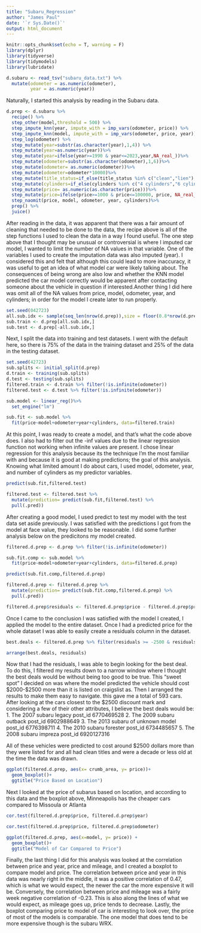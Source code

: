 ---
title: "Subaru_Regression"
author: "James Paul"
date: '`r Sys.Date()`'
output: html_document
---

```{r setup, include=FALSE}
knitr::opts_chunk$set(echo = T, warning = F)
library(dplyr)
library(tidyverse)
library(tidymodels)
library(lubridate)
```


```{r}
d.subaru <- read_tsv("subaru_data.txt") %>% 
  mutate(odometer = as.numeric(odometer),
         year = as.numeric(year))
```
Naturally, I started this analysis by reading in the Subaru data.

```{r}
d.prep <- d.subaru %>% 
  recipe() %>% 
  step_other(model,threshold = 500) %>%
  step_impute_knn(year, impute_with = imp_vars(odometer, price)) %>%
  step_impute_knn(model, impute_with = imp_vars(odometer, price, year))%>%
  step_log(odometer) %>%
  step_mutate(year=substr(as.character(year),1,4)) %>%
  step_mutate(year=as.numeric(year))%>%
  step_mutate(year=ifelse(year>=1990 & year<=2023,year,NA_real_))%>%
  step_mutate(odometer=substr(as.character(odometer),1,6))%>%
  step_mutate(odometer= as.numeric(odometer))%>%
  step_mutate(odometer=odometer*10000)%>%
  step_mutate(title_status=if_else(title_status %in% c("clean","lien"),title_status, NA_character_))%>%
  step_mutate(cylinders=if_else(cylinders %in% c("4 cylinders","6 cylinders","8 cylinders"),cylinders,NA_character_))%>%
  step_mutate(price= as.numeric(as.character(price)))%>%
  step_mutate(price=ifelse(price>=1000 & price<=100000, price, NA_real_))%>%
  step_naomit(price, model, odometer, year, cylinders)%>%
  prep() %>% 
  juice()
```

After reading in the data, it was apparent that there was a fair amount of cleaning that needed to be done to the data, the recipe above is all of the step functions I used to clean the data in a way I found useful. The one step above that I thought may be unusual or controversial is where I imputed car model, I wanted to limit the number of NA values in that variable. One of the variables I used to create the imputation data was also imputed (year). I considered this and felt that although this could lead to more inaccuracy, it was useful to get an idea of what model car were likely talking about. The consequences of being wrong are also low and whether the KNN model predicted the car model correctly would be apparent after contacting someone about the vehicle in question if interested.Another thing I did here was omit all of the NA values from price, model, odometer, year, and cylinders; in order for the model I create later to run properly.
```{r}
set.seed(042723)
all.sub.idx <- sample(seq_len(nrow(d.prep)),size = floor(0.8*nrow(d.prep)), replace=F)
sub.train <- d.prep[all.sub.idx,]
sub.test <- d.prep[-all.sub.idx,]

```
Next, I split the data into training and test datasets. I went with the default here, so there is 75% of the data in the training dataset and 25% of the data in the testing dataset.



```{r}

set.seed(42723)
sub.splits <- initial_split(d.prep)
d.train <- training(sub.splits)
d.test <- testing(sub.splits)
filtered.train <- d.train %>% filter(!is.infinite(odometer))
filtered.test <- d.test %>% filter(!is.infinite(odometer))

sub.model <- linear_reg()%>%
  set_engine("lm")

sub.fit <- sub.model %>%
  fit(price~model+odometer+year+cylinders, data=filtered.train)
```
At this point, I was ready to create a model, and that's what the code above does. I also had to filter out the -inf values due to the linear regression function not working when infinite values are present. I chose linear regression for this analysis because its the technique I'm the most familiar with and because it is good at making predictions; the goal of this analysis. Knowing what limited amount I do about cars, I used model, odometer, year, and number of cylinders as my predictor variables.

```{r}
predict(sub.fit,filtered.test)

filtered.test <- filtered.test %>%
  mutate(prediction= predict(sub.fit,filtered.test) %>%
  pull(.pred))

```
After creating a good model, I used predict to test my model with the test data set aside previously. I was satisfied with the predictions I got from the model at face value, they looked to be reasonable. I did some further analysis below on the predicitons my model created.


```{r}
filtered.d.prep <- d.prep %>% filter(!is.infinite(odometer))

sub.fit.comp <- sub.model %>%
  fit(price~model+odometer+year+cylinders, data=filtered.d.prep)

predict(sub.fit.comp,filtered.d.prep)

filtered.d.prep <- filtered.d.prep %>%
  mutate(prediction= predict(sub.fit.comp,filtered.d.prep) %>%
  pull(.pred))

filtered.d.prep$residuals <- filtered.d.prep$price - filtered.d.prep$prediction
```
Once I came to the conclusion I was satisfied with the model I created, I applied the model to the entire dataset. Once I had a predicted price for the whole dataset I was able to easily create a residuals column in the dataset.


```{r}
best.deals <- filtered.d.prep %>% filter(residuals >= -2500 & residuals <= -2000)

arrange(best.deals, residuals)
```
Now that I had the residuals, I was able to begin looking for the best deal. To do this, I filtered my results down to a narrow window where I thought the best deals would be without being too good to be true. This "sweet spot" I decided on was where the model predicted the vehicle should cost $2000-$2500 more than it is listed on craigslist as. Then I arranged the results to make them easy to navigate. this gave me a total of 593 cars. After looking at the cars closest to the $2500 discount mark and considering a few of their other attributes, I believe the best deals would be:
1. The 2007 subaru legacy post_id 6770469528
2. The 2009 subaru outback post_id 6902988649
3. The 2013 subaru of unknown model post_id 6776398711
4. The 2010 subaru forester post_id 6734485657
5. The 2008 subaru impreza post_id 6920127316

All of these vehicles were predicted to cost around $2500 dollars more than they were listed for and all had clean titles and were a decade or less old at the time the data was drawn.

```{r}
ggplot(filtered.d.prep, aes(x= crumb_area, y= price))+
  geom_boxplot()+
  ggtitle("Price Based on Location")
```

Next I looked at the price of subarus based on location, and according to this data and the boxplot above, Minneapolis has the cheaper cars compared to Missoula or Atlanta

```{r}
cor.test(filtered.d.prep$price, filtered.d.prep$year)

cor.test(filtered.d.prep$price, filtered.d.prep$odometer)

ggplot(filtered.d.prep, aes(x=model, y= price)) +
  geom_boxplot()+
  ggtitle("Model of Car Compared to Price")
```

Finally, the last thing I did for this analysis was looked at the correlation between price and year, price and mileage, and I created a boxplot to compare model and price. The correlation between price and year in this data was nearly right in the middle, it was a positive correlation of 0.47, which is what we would expect, the newer the car the more expensive it will be. Conversely, the correlation between price and mileage was a fairly week negative correlation of -0.23. This is also along the lines of what we would expect, as mileage goes up, price tends to decrease. Lastly, the boxplot comparing price to model of car is interesting to look over, the price of most of the models is comparable. The one model that does tend to be more expensive though is the subaru WRX.

